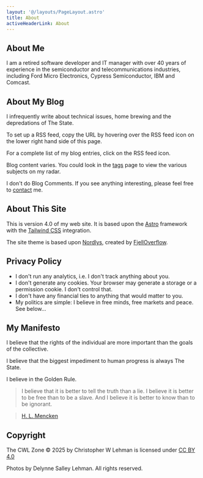 ```yaml
---
layout: '@/layouts/PageLayout.astro'
title: About
activeHeaderLink: About
---
```

## About Me

I am a retired software developer and IT manager with over 40 years of experience in the semiconductor and telecommunications industries, including Ford Micro Electronics, Cypress Semiconductor, IBM and Comcast.


## About My Blog

I infrequently write about technical issues, home brewing and the depredations of The State.

To set up a RSS feed, copy the URL by hovering over the RSS feed icon on the lower right hand side of this page.

For a complete list of my blog entries, click on the RSS feed icon.

Blog content varies. You could look in the [tags](/tags) page to view the various subjects on my radar.

I don't do Blog Comments. If you see anything interesting, please feel free to [contact](/contact) me.

## About This Site

This is version 4.0 of my web site. It is based upon the [Astro](https://astro.build/) framework with the
[Tailwind CSS](https://tailwindcss.com/) integration.

The site theme is based upon [Nordlys](https://nordlys.fjelloverflow.dev/), created by [FjellOverflow](https://fjelloverflow.dev/).

## Privacy Policy

- I don't run any analytics, i.e. I don't track anything about you.
- I don't generate any cookies. Your browser may generate a storage or a permission cookie. I don't control that.
- I don't have any financial ties to anything that would matter to you.
- My politics are simple: I believe in free minds, free markets and peace. See below...

## My Manifesto

I believe that the rights of the individual are more important than the goals of the collective.

I believe that the biggest impediment to human progress is always The State.

I believe in the Golden Rule.

> I believe that it is better to tell the truth than a lie. I believe it is better to be free than to be a slave. And I believe it is better to know than to be ignorant.

> [H. L. Mencken](https://www.brainyquote.com/authors/h-l-mencken-quotes)

## Copyright

The CWL Zone © 2025 by Christopher W Lehman
is licensed under <a href="https://creativecommons.org/licenses/by/4.0/">CC BY 4.0</a>

Photos by Delynne Salley Lehman. All rights reserved.

